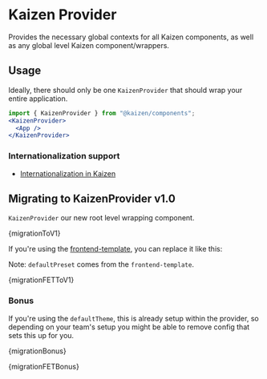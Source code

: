 
<Meta title="Utilities/KaizenProvider/Installation" />

# Kaizen Provider

Provides the necessary global contexts for all Kaizen components, as well as any global level Kaizen component/wrappers.


## Usage

Ideally, there should only be one `KaizenProvider` that should wrap your entire application.

```jsx
import { KaizenProvider } from "@kaizen/components";
<KaizenProvider>
  <App />
</KaizenProvider>
```

### Internationalization support
- [Internationalization in Kaizen](/story/components-kaizen-provider-internationalization-in-kaizen--docs)

## Migrating to KaizenProvider v1.0

`KaizenProvider` our new root level wrapping component.


<Highlight className="diff shadow-sm">{migrationToV1}</Highlight>


If you're using the [frontend-template](https://github.com/cultureamp/frontend-template), you can replace it like this:

Note: `defaultPreset` comes from the `frontend-template`.

<Highlight className="diff shadow-sm">{migrationFETToV1}</Highlight>

### Bonus

If you're using the `defaultTheme`, this is already setup within the provider, so depending on your team's setup you might be able to remove config that sets this up for you.

<Highlight className="diff shadow-sm mb-16">{migrationBonus}</Highlight>

<Highlight className="diff shadow-sm">{migrationFETBonus}</Highlight>

